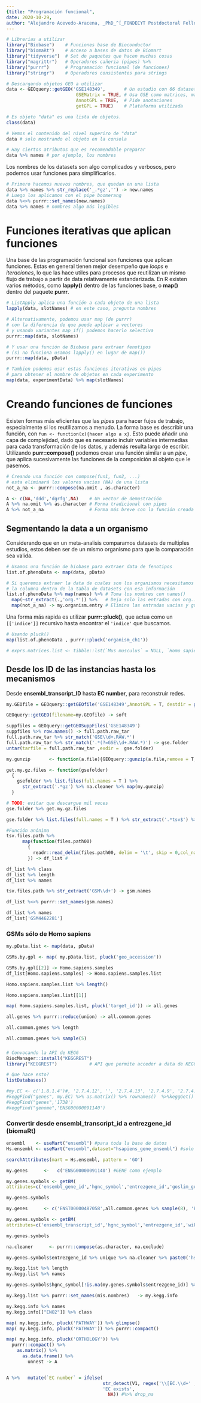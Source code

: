```yaml
---
{title: "Programación funcional",
date: 2020-10-29,
author: "Alejandro Acevedo-Aracena, _PhD_^[_FONDECYT Postdoctoral Fellow_, Universidad de Chile, deepen.data@gmail.com]; Manuel Muñoz-González^[_Pregrado_, Universidad de Chile]", output: {html_document: {theme: flatly, highlight: tango, toc: true, toc_float: {collapsed: false, smooth_scroll: true}, df_print: paged, code_folding: show}, html_notebook: default}}
---
```


```r
# Librerias a utilizar
library("Biobase")    # Funciones base de Bioconductor
library("biomaRt")    # Acceso a bases de datos de Biomart
library("tidyverse")  # Set de paquetes que hacen muchas cosas
library("magrittr")   # Operadores cañeria (pipes) %>%
library("purrr")      # Programación funcional (de funciones)
library("stringr")    # Operadores consistentes para strings
```

```r
# Descargando objetos GEO a utilizar
data <- GEOquery::getGEO('GSE148349',       # Un estudio con 66 datasets
                          GSEMatrix = TRUE, # Usa GSE como matrices, más eficiente
                          AnnotGPL = TRUE,  # Pide anotaciones
                          getGPL = TRUE)    # Plataforma utilizada 

# Es objeto "data" es una lista de objetos. 
class(data)

# Vemos el contenido del nivel superiro de "data"
data # solo mostrando el objeto en la consola

# Hay ciertos atributos que es recomendable preparar
data %>% names # por ejemplo, los nombres
```

Los nombres de los datasets son algo complicados y verbosos, pero podemos usar funciones para simplificarlos.

```r
# Primero hacemos nuevos nombres, que quedan en una lista
data %>% names %>% str_replace('_.*gz','') -> new.names 
# Luego los aplicamos con el pipe boomerang
data %<>% purrr::set_names(new.names)
data %>% names # nombres algo más legibles
```

# Funciones iterativas que aplican funciones

Una base de las programación funcional son funciones que aplican funciones. 
Estas en general tienen mejor desempeño que _loops_ e _iteraciones_, lo que las hace utiles para procesos que reutilizan un mismo flujo de trabajo a partir de data relativamente estandarizada. 
En R existen varios métodos, como **lapply()** dentro de las funciones base, 
o **map()** dentro del paquete **purrr**. 

```r
# ListApply aplica una función a cada objeto de una lista
lapply(data, slotNames) # en este caso, pregunta nombres

# Alternativamente, podemos usar map (de purrr)
# con la diferencia de que puede aplicar a vectores
# y usando variantes map_if() podemos hacerlo selectiva
purrr::map(data, slotNames)

# Y usar una función de Biobase para extraer fenotipos
# (si no funciona usamos lapply() en lugar de map())
purrr::map(data, pData)

# Tambien podemos usar estas funciones iterativas en pipes
# para obtener el nombre de objetos en cada experimento
map(data, experimentData) %>% map(slotNames)
```
# Creando funciones de funciones

Existen formas más eficientes que las _pipes_ para hacer fujos de trabajo, especialmente si los reutilizamos a menudo. 
La forma base es describir una función, con ``fun <- function(x){hacer algo a x}``. Esto puede añadir una capa de complejidad, dado que es necesario incluir variables intermedias para cada transformación de los datos, y además resulta largo de escribir. 
Utilizando **purr::compose()** podemos crear una función similar a un _pipe_, que aplica sucesivamente las funciones de la composición al objeto que le pasemos. 

```r
# Creando una función con compose(fun1, fun2, ...)
# esta eliminará los valores vacios (NA) de una lista
not_a_na <- purrr::compose(na.omit , as.character)

A <- c(NA,'ddd','dgrfg',NA)    # Un vector de demostración
A %>% na.omit %>% as.character # Forma tradicional con pipes
A %>% not_a_na                 # Forma más breve con la función creada
```

## Segmentando la data a un organismo

Considerando que en un meta-analisis comparamos datasets de multiples estudios, estos deben ser de un mismo organismo para que la comparación sea valida. 

```r
# Usamos una función de biobase para extraer data de fenotipos
list.of.phenoData <- map(data, pData)

# Si queremos extraer la data de cuales son los organismos necesitamos
# la columna dentro de la tabla de datasets con esa información
list.of.phenoData %>% map(names) %>% # Toma los nombres con names()
  map(~str_extract(.,'org.*')) %>%   # Deja solo las entradas con org...
  map(not_a_na) -> my.organism.entry # Elimina las entradas vacias y guarda
```

Una forma más rapida es utilizar **purrr::pluck()**, que actua como un ``[['indice']]`` recursivo hasta encontrar el ``'indice'`` que buscamos. 

```r
# Usando pluck()
map(list.of.phenoData , purrr::pluck('organism_ch1'))
```

```r
# exprs.matrices.list <- tibble::lst(`Mus musculus` = NULL, `Homo sapiens` = NULL)
```

## Desde los ID de las instancias hasta los mecanismos 

Desde **ensembl_transcript_ID** hasta **EC number**, para reconstruir redes. 

```r
my.GEOfile = GEOquery::getGEOfile('GSE148349',AnnotGPL = T, destdir = getwd())

GEOquery::getGEO(filename=my.GEOfile) -> soft

suppfiles = GEOquery::getGEOSuppFiles('GSE148349')
suppfiles %>% row.names() -> full.path.raw_tar
full.path.raw_tar %>% str_match('GSE\\d+.RAW.*') 
full.path.raw_tar %>% str_match('.*(?=GSE\\d+.RAW.*)') -> gse.folder
untar(tarfile = full.path.raw_tar ,exdir =  gse.folder)
```

<!-- Todo falla desde aqui, parece una var. local -->

```r
my.gunzip       <- function(a.file){GEOquery::gunzip(a.file,remove = T, overwrite = T)}

get.my.gz.files <- function(gsefolder)
  {
    gsefolder %>% list.files(full.names = T ) %>% 
      str_extract('.*gz') %>% na.cleaner %>% map(my.gunzip)
  }

# TODO: evitar que descargue mil veces
gse.folder %>% get.my.gz.files

gse.folder %>% list.files(full.names = T ) %>% str_extract('.*tsv$') %>%  na.cleaner -> tsv.files.path

#Función anónima
tsv.files.path %>%
      map(function(files.path00)
        {
          readr::read_delim(files.path00, delim = '\t', skip = 0,col_names = TRUE)
        }) -> df_list #

df_list %>% class
df_list %>% length
df_list %>% names
```


```r
tsv.files.path %>% str_extract('GSM\\d+') -> gsm.names

df_list %<>% purrr::set_names(gsm.names)

df_list %>% names
df_list['GSM4462281']

```

### GSMs sólo de Homo sapiens

```r

my.pData.list <- map(data, pData)

GSMs.by.gpl <- map( my.pData.list, pluck('geo_accession'))

GSMs.by.gpl[[2]] -> Homo.sapiens.samples
df_list[Homo.sapiens.samples] -> Homo.sapiens.samples.list

Homo.sapiens.samples.list %>% length()

Homo.sapiens.samples.list[[1]]
```

```r
map( Homo.sapiens.samples.list, pluck('target_id')) -> all.genes

all.genes %>% purrr::reduce(union) -> all.commom.genes

all.commom.genes %>% length

all.commom.genes %>% sample(5)
```


### 

```r
# Convocando la API de KEGG
BiocManager::install("KEGGREST")
library("KEGGREST")            # API que permite acceder a data de KEGG programaticamente

# Que hace esto?
listDatabases()

#my.EC <- c('1.8.1.4')#, '2.7.4.12', '', '2.7.4.13', '2.7.4.9', '2.7.4.9') 
#keggFind("genes", my.EC) %>% as.matrix() %>% rownames()  %>%keggGet() -> found.kegg
#keggFind("genes",'1738')
#keggFind("genome",'ENSG00000091140')
```
### Convertir desde ensembl_transcript_id a entrezgene_id (biomaRt)

```r

ensembl    <- useMart("ensembl") #para toda la base de datos
Hs.ensembl <- useMart("ensembl",dataset="hsapiens_gene_ensembl") #solo Humano

searchAttributes(mart = Hs.ensembl, pattern = 'GO')
```

```r
my.genes      <-   c('ENSG00000091140') #GENE como ejemplo

my.genes.symbols <- getBM(
attributes=c('ensembl_gene_id','hgnc_symbol','entrezgene_id','goslim_goa_description'),filters ='ensembl_gene_id',values = my.genes,mart = Hs.ensembl)

my.genes.symbols
```

```r
my.genes      <- c('ENST00000487058',all.commom.genes %>% sample(8), 'ENST00000535366')

my.genes.symbols <- getBM(
attributes=c('ensembl_transcript_id','hgnc_symbol','entrezgene_id','wikigene_description','goslim_goa_description'),filters ='ensembl_transcript_id',values = my.genes,mart = Hs.ensembl)

my.genes.symbols
```

```r
na.cleaner      <- purrr::compose(as.character, na.exclude)

my.genes.symbols$entrezgene_id %>% unique %>% na.cleaner %>% paste0('hsa:',.) %>% keggGet -> my.kegg.list

my.kegg.list %>% length
my.kegg.list %>% names

my.genes.symbols$hgnc_symbol[!is.na(my.genes.symbols$entrezgene_id)] %>% unique -> mis.nombres

my.kegg.list %>% purrr::set_names(mis.nombres)   -> my.kegg.info

my.kegg.info %>% names
my.kegg.info[["ENO2"]] %>% class

map( my.kegg.info, pluck('PATHWAY')) %>% glimpse()
map( my.kegg.info, pluck('PATHWAY')) %>% purrr::compact() 
```


```r
map( my.kegg.info, pluck('ORTHOLOGY')) %>% 
  purrr::compact() %>% 
    as.matrix() %>% 
      as.data.frame() %>% 
        unnest -> A


A %>%   mutate(`EC number` = ifelse(
                                    str_detect(V1, regex('\\[EC.\\d+' , ignore_case = T)), 
                                    'EC exists', 
                                      NA)) #%>% drop_na
```




